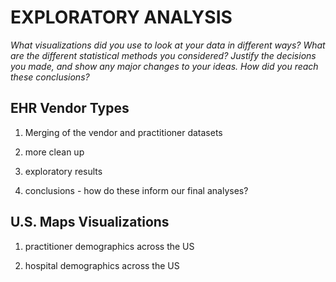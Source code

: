 # EXPLORATORY ANALYSIS {#exploratory}

*What visualizations did you use to look at your data in different ways? What are the different statistical methods you considered? Justify the decisions you made, and show any major changes to your ideas. How did you reach these conclusions?*


## EHR Vendor Types

1. Merging of the vendor and practitioner datasets

2. more clean up

3. exploratory results

4. conclusions - how do these inform our final analyses?



## U.S. Maps Visualizations

1. practitioner demographics across the US

2. hospital demographics across the US

